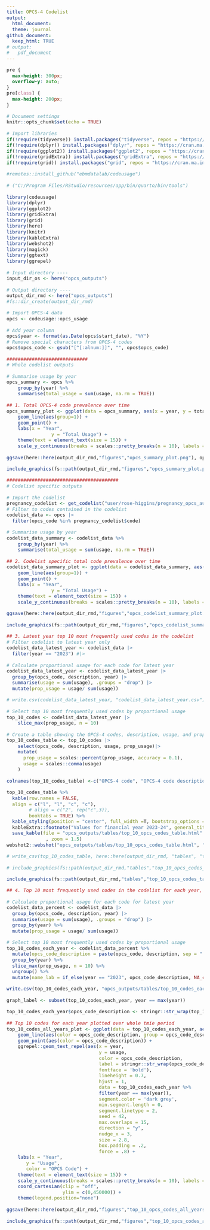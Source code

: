 ```yaml
---
title: OPCS-4 Codelist
output:
  html_document:
  theme: journal
github_document:
  keep_html: TRUE
# output:
#   pdf_document
---
```


```css
pre {
  max-height: 300px;
  overflow-y: auto;
}
pre[class] {
  max-height: 200px;
}
```

<style>
  body {
    text-align: justify;
     font-size: 11pt}
</style>

<!-- # ###################################################################################################################
# Script creating plots of key outputs for analysing OPCS codelist trends over time and codelist changes over time
#
# 1. Total OPCS code prevalence over time 
# 2. Codelist specific total code prevalence over time 
# 3. Latest year top 10 most frequently used codes in the codelist
# 4. Coding trends of most prevalent codes over the whole period (top 10 codes every year)
# ###################################################################################################################
 -->

```r
# Document settings 
knitr::opts_chunk$set(echo = TRUE)

# Import libraries
if(!require(tidyverse)) install.packages("tidyverse", repos = "https://cran.ma.imperial.ac.uk/")
if(!require(dplyr)) install.packages("dplyr", repos = "https://cran.ma.imperial.ac.uk/")
if(!require(ggplot2)) install.packages("ggplot2", repos = "https://cran.ma.imperial.ac.uk/")
if(!require(gridExtra)) install.packages("gridExtra", repos = "https://cran.ma.imperial.ac.uk/")
if(!require(grid)) install.packages("grid", repos = "https://cran.ma.imperial.ac.uk/")

#remotes::install_github("ebmdatalab/codeusage")

# ("C:/Program Files/RStudio/resources/app/bin/quarto/bin/tools")

library(codeusage)
library(dplyr)
library(ggplot2)
library(gridExtra)
library(grid)
library(here)
library(knitr)
library(kableExtra)
library(webshot2)
library(magick)
library(ggtext)
library(ggrepel)

# Input directory ----
input_dir_os <- here("opcs_outputs")

# Output directory ----
output_dir_rmd <- here("opcs_outputs")
#fs::dir_create(output_dir_rmd)

# Import OPCS-4 data
opcs <- codeusage::opcs_usage

# Add year column
opcs$year <- format(as.Date(opcs$start_date), "%Y")
# Remove special characters from OPCS-4 codes
opcs$opcs_code <- gsub("[^[:alnum:]]", "", opcs$opcs_code)
```

```r

#############################
# Whole codelist outputs

# Summarise usage by year
opcs_summary <- opcs %>%
    group_by(year) %>%
    summarise(total_usage = sum(usage, na.rm = TRUE))

## 1. Total OPCS-4 code prevalence over time 
opcs_summary_plot <- ggplot(data = opcs_summary, aes(x = year, y = total_usage)) +
    geom_line(aes(group=1)) +
    geom_point() +
    labs(x = "Year",
                y = "Total Usage") +
    theme(text = element_text(size = 15)) +
    scale_y_continuous(breaks = scales::pretty_breaks(n = 10), labels = scales::label_number(accuracy = 1))

ggsave(here::here(output_dir_rmd,"figures","opcs_summary_plot.png"), opcs_summary_plot)

include_graphics(fs::path(output_dir_rmd,"figures","opcs_summary_plot.png"))
```

```r
########################################
# Codelist specific outputs

# Import the codelist
pregnancy_codelist <- get_codelist("user/rose-higgins/pregnancy_opcs_aurum/5ca29ace/")
# Filter to codes contained in the codelist
codelist_data <- opcs |>
  filter(opcs_code %in% pregnancy_codelist$code)

# Summarise usage by year
codelist_data_summary <- codelist_data %>%
    group_by(year) %>%
    summarise(total_usage = sum(usage, na.rm = TRUE))

## 2. Codelist specific total code prevalence over time 
codelist_data_summary_plot <- ggplot(data = codelist_data_summary, aes(x = year, y = total_usage)) +
    geom_line(aes(group=1)) +
    geom_point() +
    labs(x = "Year",
                y = "Total Usage") +
    theme(text = element_text(size = 15)) +
    scale_y_continuous(breaks = scales::pretty_breaks(n = 10), labels = scales::label_number(accuracy = 1))

ggsave(here::here(output_dir_rmd,"figures","opcs_codelist_summary_plot.png"), codelist_data_summary_plot)

include_graphics(fs::path(output_dir_rmd,"figures","opcs_codelist_summary_plot.png"))
```
```r
## 3. Latest year top 10 most frequently used codes in the codelist
# Filter codelist to latest year only
codelist_data_latest_year <- codelist_data |>
  filter(year == "2023") #|>

# Calculate proportional usage for each code for latest year
codelist_data_latest_year <- codelist_data_latest_year |>
  group_by(opcs_code, description, year) |>
  summarise(usage = sum(usage), .groups = "drop") |>
  mutate(prop_usage = usage/ sum(usage))

# write.csv(codelist_data_latest_year, "codelist_data_latest_year.csv")    

# Select top 10 most frequently used codes by proportional usage
top_10_codes <- codelist_data_latest_year |>
    slice_max(prop_usage, n = 10)

# Create a table showing the OPCS-4 codes, description, usage, and prop_usage
top_10_codes_table <- top_10_codes |>
    select(opcs_code, description, usage, prop_usage)|>
    mutate(
      prop_usage = scales::percent(prop_usage, accuracy = 0.1),
      usage = scales::comma(usage)
    )

colnames(top_10_codes_table) <-c("OPCS-4 code", "OPCS-4 code description", "Frequency", "Proportion")

top_10_codes_table %>%
  kable(row.names = FALSE,
  align = c("l", "l", "c", "c"),
        # align = c("2", rep("c",3)),
        booktabs = TRUE) %>%
  kable_styling(position = "center", full_width =T, bootstrap_options = "striped", font_size = 20) %>%
  kableExtra::footnote("Values for financial year 2023-24", general_title = "") %>%
  save_kable(file = "opcs_outputs/tables/top_10_opcs_codes_table.html"
              , zoom = 1.5)
webshot2::webshot("opcs_outputs/tables/top_10_opcs_codes_table.html", "opcs_outputs/tables/top_10_opcs_codes_table.png")

# write_csv(top_10_codes_table, here::here(output_dir_rmd, "tables", "top_10_opcs_codes_table.csv"))

# include_graphics(fs::path(output_dir_rmd,"tables","top_10_opcs_codes_table.png"))
```
```r
include_graphics(fs::path(output_dir_rmd,"tables","top_10_opcs_codes_table.png"))
```

```r
## 4. Top 10 most frequently used codes in the codelist for each year, combined and plotted across all years

# Calculate proportional usage for each code for latest year
codelist_data_percent <- codelist_data |>
  group_by(opcs_code, description, year) |>
  summarise(usage = sum(usage), .groups = "drop") |>
  group_by(year) %>%
  mutate(prop_usage = usage/ sum(usage))

# Select top 10 most frequently used codes by proportional usage
top_10_codes_each_year <- codelist_data_percent %>% 
  mutate(opcs_code_description = paste(opcs_code, description, sep = " - ")) %>%
  group_by(year) %>%
  slice_max(prop_usage, n = 10) %>%
  ungroup() %>%
  mutate(name_lab = if_else(year == "2023", opcs_code_description, NA_character_))

write.csv(top_10_codes_each_year, "opcs_outputs/tables/top_10_codes_each_year.csv")    

graph_label <- subset(top_10_codes_each_year, year == max(year))

top_10_codes_each_year$opcs_code_description <- stringr::str_wrap(top_10_codes_each_year$opcs_code_description, 35)

## Top 10 codes for each year plotted over whole tmie period 
top_10_codes_all_years_plot <- ggplot(data = top_10_codes_each_year, aes(x = year, y = usage)) +
    geom_line(aes(color = opcs_code_description, group = opcs_code_description)) +
    geom_point(aes(color = opcs_code_description)) +
    ggrepel::geom_text_repel(aes(x = year,
                                 y = usage,
                                 color = opcs_code_description,
                                 label = stringr::str_wrap(opcs_code_description, 25),
                                 fontface = 'bold'),
                                 lineheight = 0.7,
                                 hjust = 1,
                                 data = top_10_codes_each_year %>%
                                 filter(year == max(year)),
                                 segment.color = 'dark grey',
                                 min.segment.length = 0, 
                                 segment.linetype = 2,
                                 seed = 42, 
                                 max.overlaps = 15,
                                 direction = "y",
                                 nudge_x = 3,
                                 size = 2.8,
                                 box.padding = .2,
                                 force = .8) + 
    labs(x = "Year",
       y = "Usage",
       color = "OPCS Code") +
    theme(text = element_text(size = 15)) +
    scale_y_continuous(breaks = scales::pretty_breaks(n = 10), labels = scales::label_number(accuracy = 1)) + 
    coord_cartesian(clip = "off",
                    ylim = c(0,450000)) +
    theme(legend.position="none")    

ggsave(here::here(output_dir_rmd,"figures","top_10_opcs_codes_all_years_plot.png"), top_10_codes_all_years_plot)

include_graphics(fs::path(output_dir_rmd,"figures","top_10_opcs_codes_all_years_plot.png"))
```